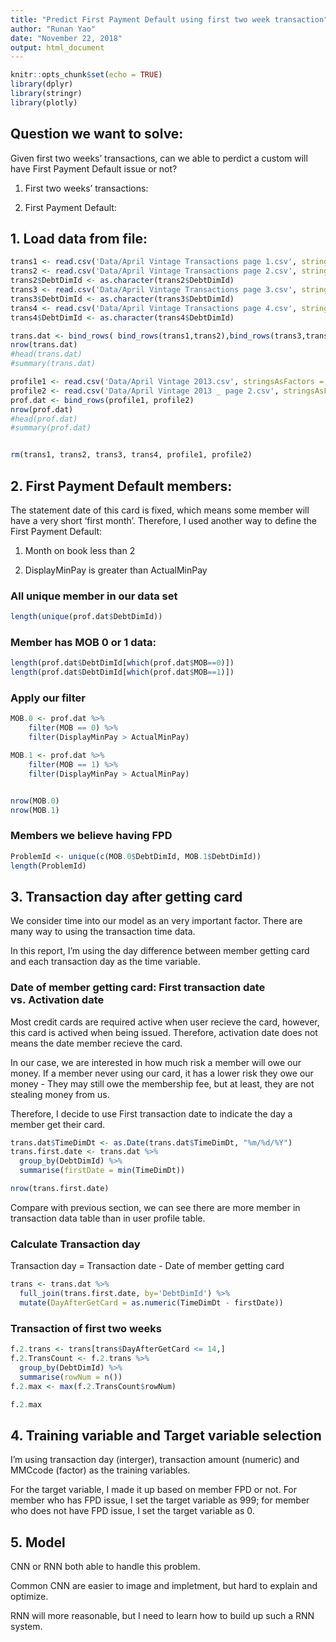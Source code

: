```yaml
---
title: "Predict First Payment Default using first two week transaction"
author: "Runan Yao"
date: "November 22, 2018"
output: html_document
---
```


```r
knitr::opts_chunk$set(echo = TRUE)
library(dplyr)
library(stringr)
library(plotly)
```

## Question we want to solve:

Given first two weeks' transactions, can we able to perdict a custom will have First Payment Default issue or not?

1. First two weeks' transactions:

2. First Payment Default:




## 1. Load data from file:

```r
trans1 <- read.csv('Data/April Vintage Transactions page 1.csv', stringsAsFactors=FALSE)
trans2 <- read.csv('Data/April Vintage Transactions page 2.csv', stringsAsFactors=FALSE)
trans2$DebtDimId <- as.character(trans2$DebtDimId)
trans3 <- read.csv('Data/April Vintage Transactions page 3.csv', stringsAsFactors=FALSE)
trans3$DebtDimId <- as.character(trans3$DebtDimId)
trans4 <- read.csv('Data/April Vintage Transactions page 4.csv', stringsAsFactors=FALSE)
trans4$DebtDimId <- as.character(trans4$DebtDimId)

trans.dat <- bind_rows( bind_rows(trans1,trans2),bind_rows(trans3,trans4) )
nrow(trans.dat)
#head(trans.dat)
#summary(trans.dat)

profile1 <- read.csv('Data/April Vintage 2013.csv', stringsAsFactors = FALSE)
profile2 <- read.csv('Data/April Vintage 2013 _ page 2.csv', stringsAsFactors = FALSE)
prof.dat <- bind_rows(profile1, profile2)
nrow(prof.dat)
#head(prof.dat)
#summary(prof.dat)


rm(trans1, trans2, trans3, trans4, profile1, profile2)
```

## 2. First Payment Default members:

The statement date of this card is fixed, which means some member will have a very short 'first month'.
Therefore, I used another way to define the First Payment Default:

  1. Month on book less than 2

  2. DisplayMinPay is greater than ActualMinPay

### All unique member in our data set
```r
length(unique(prof.dat$DebtDimId))
```

### Member has MOB 0 or 1 data:
```r
length(prof.dat$DebtDimId[which(prof.dat$MOB==0)])
length(prof.dat$DebtDimId[which(prof.dat$MOB==1)])
```

### Apply our filter
```r
MOB.0 <- prof.dat %>%
    filter(MOB == 0) %>%
    filter(DisplayMinPay > ActualMinPay) 

MOB.1 <- prof.dat %>%
    filter(MOB == 1) %>%
    filter(DisplayMinPay > ActualMinPay) 


nrow(MOB.0)
nrow(MOB.1)

```

### Members we believe having FPD
```r
ProblemId <- unique(c(MOB.0$DebtDimId, MOB.1$DebtDimId))
length(ProblemId)
```


## 3. Transaction day after getting card

We consider time into our model as an very important factor. There are many way to using the transaction time data. 

In this report, I'm using the day difference between member getting card and each transaction day as the time variable. 

### Date of member getting card: First transaction date vs. Activation date

Most credit cards are required active when user recieve the card, however, this card is actived when being issued. Therefore, activation date does not means the date member recieve the card. 

In our case, we are interested in how much risk a member will owe our money. If a member never using our card, it has a lower risk they owe our money - They may still owe the membership fee, but at least, they are not stealing money from us. 

Therefore, I decide to use First transaction date to indicate the day a member get their card.

```r
trans.dat$TimeDimDt <- as.Date(trans.dat$TimeDimDt, "%m/%d/%Y")
trans.first.date <- trans.dat %>%
  group_by(DebtDimId) %>%
  summarise(firstDate = min(TimeDimDt))

nrow(trans.first.date)
```

Compare with previous section, we can see there are more member in transaction data table than in user profile table.


### Calculate Transaction day

Transaction day = Transaction date - Date of member getting card

```r
trans <- trans.dat %>% 
  full_join(trans.first.date, by='DebtDimId') %>%
  mutate(DayAfterGetCard = as.numeric(TimeDimDt - firstDate))


```


### Transaction of first two weeks
```r
f.2.trans <- trans[trans$DayAfterGetCard <= 14,]
f.2.TransCount <- f.2.trans %>%
  group_by(DebtDimId) %>%
  summarise(rowNum = n())
f.2.max <- max(f.2.TransCount$rowNum)

f.2.max
```


## 4. Training variable and Target variable selection

I'm using transaction day (interger), transaction amount (numeric) and MMCcode (factor) as the training variables. 

For the target variable, I made it up based on member FPD or not. For member who has FPD issue, I set the target variable as 999; for member who does not have FPD issue, I set the target variable as 0.


## 5. Model

CNN or RNN both able to handle this problem.

Common CNN are easier to image and impletment, but hard to explain and optimize.

RNN will more reasonable, but I need to learn how to build up such a RNN system.












